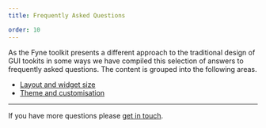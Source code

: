 ```yaml
---
title: Frequently Asked Questions

order: 10
---
```


As the Fyne toolkit presents a different approach to the traditional design of GUI tookits in some ways
we have compiled this selection of answers to frequently asked questions.
The content is grouped into the following areas.

* [Layout and widget size](/faq/layout)
* [Theme and customisation](/faq/theme)

---

If you have more questions please [get in touch](https://fyne.io/support/).